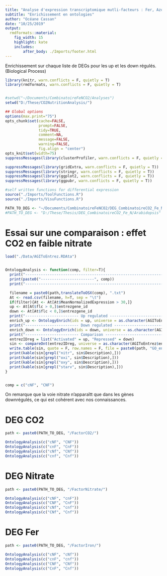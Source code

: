 ```yaml
---
title: "Analyse d'expression transcriptomique mutli-facteurs : Fer, Azote et CO2"
subtitle: "Enrichissement en ontologies"
author: "Océane Cassan"
date: "10/25/2019"
output: 
  rmdformats::material:
    fig_width: 15
    highlight: kate
    includes:
        after_body: ./Imports/footer.html
---
```


Enrichissement sur chaque liste de DEGs pour les up et les down régulés.  (Biological Process)

```r
library(knitr, warn.conflicts = F, quietly = T)
library(rmdformats, warn.conflicts = F, quietly = T)


#setwd("~/Documents/CombinatoireFeNCO2/Analyses")
setwd("D:/These/CO2NutritionAnalysis/")

## Global options
options(max.print="75")
opts_chunk$set(cache=FALSE,
               prompt=FALSE,
               tidy=TRUE,
               comment=NA,
               message=FALSE,
               warning=FALSE,
               fig.align = "center")
opts_knit$set(width=75)
suppressMessages(library(clusterProfiler, warn.conflicts = F, quietly = T))

suppressMessages(library(gridExtra, warn.conflicts = F, quietly = T))
suppressMessages(library(stringr, warn.conflicts = F, quietly = T))
suppressMessages(library(ggplot2, warn.conflicts = F, quietly = T))
suppressMessages(library(ggpubr, warn.conflicts = F, quietly = T))

#self written functions for differential expression
source("./Imports/ToolFunctions.R")
source("./Imports/VisuFunctions.R")

PATH_TO_DEG <- "~/Documents/CombinatoireFeNCO2/DEG_CombinatoireCO2_Fe_N/Arabidopsis/"
#PATH_TO_DEG <- "D:/These/Thesis/DEG_CombinatoireCO2_Fe_N/Arabidopsis"
```

# Essai sur une comparaison : effet CO2 en faible nitrate

```r
load("./Data/AGIToEntrez.RDAta")


OntologyAnalysis <- function(comp, filter=T){
  print("----------------------------------------------------------------")
  print(paste0("------------------------", comp))
  print("----------------------------------------------------------------")

  filename = paste0(path,translateToOSX(comp), ".txt")
  At <- read.csv(filename, h=T, sep = "\t")
  if(filter){At <- At[At$MeanNormalizedExpression > 30,]}
  up <- At[At$flc > 0,]$entrezgene_id
  down <- At[At$flc < 0,]$entrezgene_id
  print("------------------------ Up regulated --------------------------")
  enrich_up <- OntologyEnrich(ids = up, universe = as.character(AGIToEntrez$entrezgene_id))
  print("------------------------ Down regulated --------------------------")
  enrich_down <- OntologyEnrich(ids = down, universe = as.character(AGIToEntrez$entrezgene_id))
  print("------------------------ Comparison --------------------------")
  entrezIDreg = list("Activated" = up, "Repressed" = down)
  sin <- compareOnt(entrezIDreg, universe = as.character(AGIToEntrez$entrezgene_id))
  write.table(sin, quote = F, row.names = F, file = paste0(path, "GO_enrich_",translateToOSX(comp), '_simi0.65_filter.txt'), sep = '\t')
  print(kable(sin[grepl("nitr", sin$Description),]))
  print(kable(sin[grepl("oxi", sin$Description),]))
  print(kable(sin[grepl("oxy", sin$Description),]))
  print(kable(sin[grepl("starv", sin$Description),]))
}


comp = c("cNF", "CNF")
```

On remarque que la voie nitrate n'apparaîtt que dans les gènes downrégulés, ce qui est cohérent avec nos connaissances. 

# DEG CO2

```r
path <- paste0(PATH_TO_DEG, "/FactorCO2/")

OntologyAnalysis(c("cNF", "CNF"))
OntologyAnalysis(c("cnF", "CnF"))
OntologyAnalysis(c("cNf", "CNf"))
OntologyAnalysis(c("cnf", "Cnf"))
```

# DEG Nitrate

```r
path <- paste0(PATH_TO_DEG, "/FactorNitrate/")

OntologyAnalysis(c("cNF", "cnF"))
OntologyAnalysis(c("CNF", "CnF"))
OntologyAnalysis(c("cNf", "cnf"))
OntologyAnalysis(c("CNf", "Cnf"))
```


# DEG Fer

```r
path <- paste0(PATH_TO_DEG, "/FactorIron/")

OntologyAnalysis(c("cNF", "cNf"))
OntologyAnalysis(c("cnF", "cnf"))
OntologyAnalysis(c("CNF", "CNf"))
OntologyAnalysis(c("CnF", "Cnf"))
```

<!-- # Ajout des données d'expression -->

<!-- ```{r co2} -->
<!-- path <- paste0(PATH_TO_DEG, "/FactorCO2/") -->

<!-- filterGenes(c("cNF", "CNF")) -->
<!-- filterGenes(c("cnF", "CnF")) -->
<!-- filterGenes(c("cNf", "CNf")) -->
<!-- filterGenes(c("cnf", "Cnf")) -->
<!-- ``` -->

<!-- # DEG Nitrate -->

<!-- ```{r nitrate} -->
<!-- path <- paste0(PATH_TO_DEG, "/FactorNitrate/") -->

<!-- filterGenes(c("cNF", "cnF")) -->
<!-- filterGenes(c("CNF", "CnF")) -->
<!-- filterGenes(c("cNf", "cnf")) -->
<!-- filterGenes(c("CNf", "Cnf")) -->
<!-- ``` -->

<!-- # DEG Fer -->

<!-- ```{r fer} -->
<!-- path <- paste0(PATH_TO_DEG, "/FactorIron/") -->

<!-- filterGenes(c("cNF", "cNf")) -->
<!-- filterGenes(c("cnF", "cnf")) -->
<!-- filterGenes(c("CNF", "CNf")) -->
<!-- filterGenes(c("CnF", "Cnf")) -->
<!-- ``` -->

